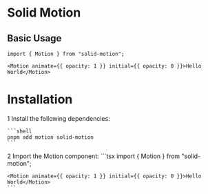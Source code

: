 
# Solid Motion

## Basic Usage

```tsx
import { Motion } from "solid-motion";

<Motion animate={{ opacity: 1 }} initial={{ opacity: 0 }}>Hello World</Motion>
```

# Installation

<Steps>
  <Step>
    <StepIcon>1</StepIcon>
    <StepTitle>Install the following dependencies:</StepTitle>

    ```shell
    pnpm add motion solid-motion
    ```
  </Step>
  <Step>
    <StepIcon>2</StepIcon>
    <StepTitle>Import the Motion component:</StepTitle>
    ```tsx
    import { Motion } from "solid-motion";

    <Motion animate={{ opacity: 1 }} initial={{ opacity: 0 }}>Hello World</Motion>
    ```
  </Step>
</Steps>